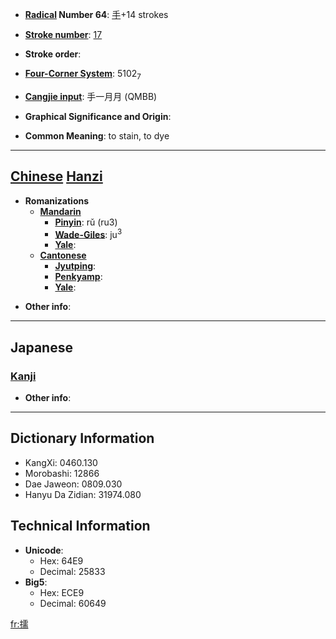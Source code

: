 * '''[[Wiktionary:Chinese radical index| Radical]] Number 64''': [[Wiktionary:Chinese radical index 手|手]]+14 strokes

* '''[[Wiktionary:Chinese total strokes index|Stroke number]]''': [[Wiktionary:Chinese total strokes index 17|17]]

* '''Stroke order''': 

* '''[[Wiktionary:Chinese four corner index|Four-Corner System]]''': 5102<sub>7</sub>

* '''[[Wiktionary:Chinese Cangjie index|Cangjie input]]''': 手一月月 (QMBB)

* '''Graphical Significance and Origin''': 

* '''Common Meaning''': to stain, to dye

----

== [[Chinese]] [[Hanzi]] ==

* '''Romanizations'''
** '''[[Mandarin]]'''
*** '''[[Pinyin]]''': rǔ (ru3)
*** '''[[Wade-Giles]]''': ju<sup>3</sup>
*** '''[[Yale]]''': 
** '''[[Cantonese]]'''
*** '''[[Jyutping]]''':
*** '''[[Penkyamp]]''': 
*** '''[[Yale]]''': 

* '''Other info''': 

----

==Japanese==
===[[Kanji]]===
{{kanji|on readings=[[じゅ]] (ju), [[にゅ]] (nyu), [[ずい]] (zui), [[に]] (ni)|kun readings=[[ひたす]] (hitasu)}}

* '''Other info''':  

----

== Dictionary Information ==

* KangXi: 0460.130
* Morobashi: 12866
* Dae Jaweon: 0809.030
* Hanyu Da Zidian: 31974.080

== Technical Information ==

* '''Unicode''':
** Hex: 64E9
** Decimal: 25833
* '''Big5''':
** Hex: ECE9
** Decimal: 60649

[[fr:擩]]